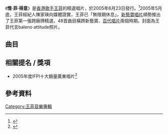 {{Album infobox | 
|  Name        = 情‧菲‧得意
|  Type        = [[精選輯|精選輯]]
|  Artist      = [[王菲|王菲]]
|  Cover       = First complete collection from faye wong.jpg
|  Released    = 2005年6月23日
|  Recorded    = 
|  Genre       = [[流行音樂|流行音樂]]
|  Length      = 
|  Label       = [[新藝寶唱片|新藝寶唱片]]
|  Number      =
|  Producer    = 
|  Last album  = 王菲的故事 <br />(2005年)
|  This album  = '''情‧菲‧得意''' <br />(2005年)
|  Next album  = [[阿菲正傳|阿菲正傳]] <br />(2009年)
}}

《'''情‧菲‧得意'''》是[[香港|香港]][[歌手|歌手]][[王菲|王菲]]的精選唱片，於2005年6月23日發行。<ref>{{Cite web |url=https://itunes.apple.com/hk/album/%E6%83%85-%E8%8F%B2-%E5%BE%97%E6%84%8F/929432544 |title=存档副本 |access-date=2018-10-28 |archive-date=2018-10-29 |archive-url=https://web.archive.org/web/20181029030839/https://itunes.apple.com/hk/album/%E6%83%85-%E8%8F%B2-%E5%BE%97%E6%84%8F/929432544 |dead-url=no }}</ref>2005年5月底，王菲經紀人陳家瑛向媒體證實，王菲已「無限期休息」，[[新藝寶唱片|新藝寶唱片]]順勢推出了王菲第一張跨廠牌精選，48首曲目橫跨新藝寶、[[百代唱片|百代唱片]]兩個時期。封面為王菲代言baleno attitude照片。

== 曲目 ==
{{Tracklist
| collapsed = 
| headline = Disc 1
| font_size = 
| total_length = 
| extra_column = 選自
| longnote_column = 
|-
| title1 = 無奈那天
| note1 = 
| longnote1 = 
| extra1 = [[王靖雯_(專輯)|王靖雯]]
| length1 = 
|-
| title2 = 藉口
| longnote2 = 
| extra2 = 王靖雯
| length2 = 
|-
| title3 = Everything
| note3 = 
| longnote3 = 
| extra3 = [[Everything_(王靖雯專輯)|Everything]]
| length3 = 
|-
| title4 = 巴黎塔尖
| note4 = 
| longnote4 = 
| extra4 = Everything
| length4 = 
|-
| title5 = 又繼續等
| note5 = 
| longnote5 = 
| extra5 = [[You're_the_Only_One|You're the Only One]]
| length5 = 
|-
| title6 = 多得他
| note6 = 
| longnote6 = 
| extra6 = You're the Only One
| length6 = 
|-
| title7 = 靜夜的單簧管
| note7 = 
| longnote7 = 
| extra7 = You're the Only One
| length7 = 
|-
| title8 = 請勿客氣
| note8 = 與[[軟硬天師|軟硬天師]]合唱
| longnote8 = 
| extra8 = 廣播道軟硬殺人事件 <small>(軟硬天師專輯)</small>
| length8 = 
|-
| title9 = Miss You Night & Day
| note9 = 
| longnote9 = 
| extra9 = [[Coming_Home|Coming Home]]
| length9 = 
|-
| title10 = 容易受傷的女人
| note10 = 
| longnote10 = 
| extra10 = Coming Home
| length10 = 
|-
| title11 = Kisses In The Wind
| note11 = 
| longnote11 = 
| extra11 = Coming Home
| length11 = 
|-
| title12 = 季候風
| note12 = 
| longnote12 = 
| extra12 = [[執迷不悔|執迷不悔]]
| length12 = 
|-
| title13 = Summer Of Love
| note13 = 
| longnote13 = 
| extra13 = [[十萬個為什麼？|十萬個為什麼？]]
| length13 = 
|-
| title14 = 不再兒嬉
| note14 = 
| longnote14 =  
| extra14 = 執迷不悔
| length14 = 
|-
| title15 = 執迷不悔
| note15 = 國語版
| longnote15 = 
| extra15 = 執迷不悔
| length15 = 
|-
| title16 = 流非飛
| note16 = 
| longnote16 = 
| extra16 = 十萬個為什麼？
| length16 = 
}}
{{Tracklist
| collapsed = 
| headline = Disc 2
| font_size = 
| total_length = 
| extra_column = 選自
| longnote_column = 
|-
| title1 = 如風
| note1 = 
| longnote1 = 
| extra1 = 十萬個為什麼？
| length1 = 
|-
| title2 = 冷戰
| note2 = 
| longnote2 = 
| extra2 = 十萬個為什麼？
| length2 = 
|-
| title3 = 忘掉你像忘掉我
| note3 = 
| longnote3 = 
| extra3 = [[最菲|最菲]]
| length3 = 
|-
| title4 = Do We Really Care?
| note4 = 
| longnote4 = 
| extra4 = 十萬個為什麼？
| length4 = 
|-
| title5 = 我願意
| note5 = 管弦樂版
| longnote5 = 
| extra5 = [[迷_(專輯)|迷]]
| length5 = 
|-
| title6 = 知己知彼
| note6 = 
| longnote6 = 
| extra6 = [[胡思亂想|胡思亂想]]
| length6 = 
|-
| title7 = 胡思亂想
| note7 = 
| longnote7 = 
| extra7 = 胡思亂想
| length7 = 
|-
| title8 = 誓言
| note8 = 
| longnote8 = 
| extra8 = 胡思亂想
| length8 = 
|-
| title9 = 夢中人
| note9 = 
| longnote9 = 
| extra9 = 胡思亂想
| length9 = 
|-
| title10 = 愛與痛的邊緣
| note10 = 
| longnote10 = 
| extra10 = [[討好自己|討好自己]]
| length10 = 
|-
| title11 = 棋子
| note11 = 
| longnote11 = 
| extra11 = [[天空_(專輯)|天空]]
| length11 = 
|-
| title12 = 出路
| note12 = 
| longnote12 = 
| extra12 = 討好自己
| length12 = 
|-
| title13 = 天空
| note13 = 
| longnote13 = 
| extra13 = 天空
| length13 = 
|-
| title14 = 非常夏日
| note14 = 與[[張學友|張學友]]合唱
| longnote14 =  
| extra14 = [[餓狼傳說_(專輯)|餓狼傳說]] <small>(張學友專輯)</small>
| length14 = 
|-
| title15 = 但願人長久
| note15 = 
| longnote15 = 
| extra15 = [[菲靡靡之音|菲靡靡之音]]
| length15 = 
|-
| title16 = 流星
| note16 = 
| longnote16 = 
| extra16 = [[Di-Dar|Di-Dar]]
| length16 = 
}}
{{Tracklist
| collapsed = 
| headline = Disc 3
| font_size = 
| total_length = 
| extra_column = 選自
| longnote_column = 
|-
| title1 = Di-Dar
| note1 = 
| longnote1 = 
| extra1 = Di-Dar
| length1 = 
|-
| title2 = 曖昧
| note2 = 
| longnote2 = 
| extra2 = Di-Dar
| length2 = 
|-
| title3 = 浮躁
| note3 = 
| longnote3 = 
| extra3 = [[浮躁|浮躁]]
| length3 = 
|-
| title4 = 暗湧
| note4 = 
| longnote4 = 
| extra4 = [[玩具_(EP)|玩具]]
| length4 = 
|-
| title5 = 約定
| note5 = 
| longnote5 = 
| extra5 = 玩具
| length5 = 
|-
| title6 = 你快樂（所以我快樂）
| note6 = 
| longnote6 = 
| extra6 = [[王菲_(1997年專輯)|王菲]] (1997)
| length6 = 
|-
| title7 = 人間
| note7 = 
| longnote7 = 
| extra7 = 王菲 (1997)
| length7 = 
|-
| title8 = 原諒自己
| note8 = 
| longnote8 = 
| extra8 = [[唱遊|唱遊]]
| length8 = 
|-
| title9 = 情誡
| note9 = 
| longnote9 = 
| extra9 = 唱遊
| length9 = 
|-
| title10 = 償還
| note10 = 
| longnote10 = 
| extra10 = 唱遊
| length10 = 
|-
| title11 = 郵差
| note11 = 
| longnote11 = 
| extra11 = [[只愛陌生人|只愛陌生人]]
| length11 = 
|-
| title12 = [[Eyes_On_Me|Eyes On Me]]
| note12 = 
| longnote12 = 
| extra12 = 唱遊
| length12 = 
|-
| title13 = 給自己的情書
| note13 = 
| longnote13 = 
| extra13 = [[寓言_(專輯)|寓言]]
| length13 = 
|-
| title14 = 香奈兒
| note14 = 
| longnote14 =  
| extra14 = 寓言
| length14 = 
|-
| title15 = 色盲
| note15 = 
| longnote15 = 
| extra15 = [[王菲_(2001年專輯)|王菲]] (2001)
| length15 = 
|-
| title16 = 花生騷
| note16 = 與[[梅艷芳|梅艷芳]]合唱
| longnote16 = 
| extra16 = [[With_(梅艷芳專輯)|With]] <small>(梅艷芳專輯)</small>
| length16 = 
}}
{{Tracklist
| collapsed = 
| headline = DVD
| font_size = 
| total_length = 
| extra_column = 
| longnote_column = 
|-
| title1 = 如風
| note1 = 
| longnote1 = 
| extra1 = 
| length1 = 
|-
| title2 = 我願意
| note2 = 
| longnote2 = 
| extra2 =
| length2 = 
|-
| title3 = 棋子
| note3 = 
| longnote3 = 
| extra3 =
| length3 = 
|-
| title4 = 夢遊
| note4 = Live
| longnote4 = 
| extra4 = 
| length4 = 
|-
| title5 = 明天我要嫁給你
| note5 = Live
| longnote5 = 
| extra5 = 
| length5 = 
|-
| title6 = 天與地 / 用心良苦
| note6 = Live
| longnote6 = 
| extra6 = 
| length6 = 
|-
| title7 = 千言萬語
| note7 = Live
| longnote7 = 
| extra7 = 
| length7 = 
|-
| title8 = Di-Dar
| note8 = 
| longnote8 = 
| extra8 = 
| length8 = 
|-
| title9 = 曖昧
| note9 = 
| longnote9 = 
| extra9 = 
| length9 = 
|-
| title10 = 暗湧
| note10 = 
| longnote10 = 
| extra10 = 
| length10 =
|-
| title11 = 你快樂(所以我快樂)
| note11 = 
| longnote11 = 
| extra11 = 
| length11 = 
|-
| title12 = 人間
| note12 = 
| longnote12 = 
| extra12 = 
| length12 = 
|-
| title13 = 只愛陌生人
| note13 = 
| longnote13 = 
| extra13 = 
| length13 = 
|-
| title14 = 迷路
| note14 = Live
| longnote14 = 
| extra14 = 
| length14 = 
|-
| title15 = 當時的月亮
| note15 = 
| longnote15 = 
| extra15 = 
| length15 = 
}}

== 相關提名 / 獎項 ==
* 2005年度IFPI十大銷量廣東唱片<ref>{{Cite web |url=http://www.ifpihk.org/hong-kong-top-sales-music-award-presented-01-11/hong-kong-top-sales-music-award-presented/2005 |title=www.ifpihk.org |access-date=2019-12-09 |archive-url=https://web.archive.org/web/20121226073546/http://www.ifpihk.org/hong-kong-top-sales-music-award-presented-01-11/hong-kong-top-sales-music-award-presented/2005 |archive-date=2012-12-26 |dead-url=yes }}</ref>

==參考資料==
<references/>


{{王菲}}

[[Category:王菲音樂專輯|Category:王菲音樂專輯]]